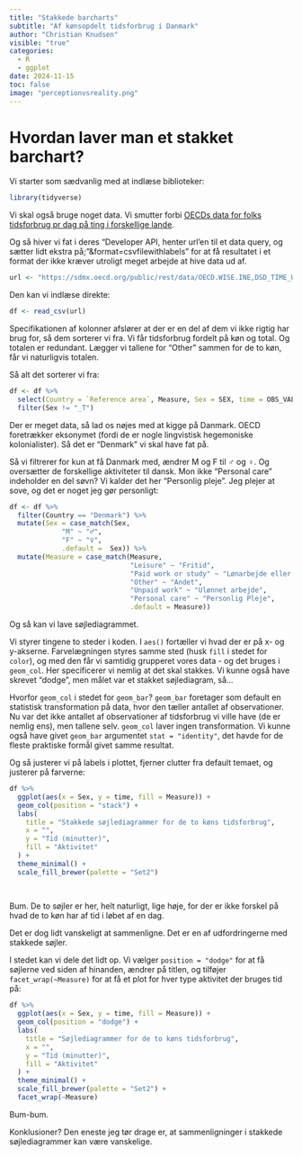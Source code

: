 ```yaml
---
title: "Stakkede barcharts"
subtitle: "Af kønsopdelt tidsforbrug i Danmark"
author: "Christian Knudsen"
visible: "true" 
categories:
  - R
  - ggplot
date: 2024-11-15
toc: false
image: "perceptionvsreality.png"
---
```


# Hvordan laver man et stakket barchart?

Vi starter som sædvanlig med at indlæse biblioteker:

```r
library(tidyverse)
```

Vi skal også bruge noget data. Vi smutter forbi [OECDs data for folks tidsforbrug pr dag på ting i forskellige lande](https://data-explorer.oecd.org/vis?tm=time%20use&pg=0&snb=818&vw=tb&df[ds]=dsDisseminateFinalDMZ&df[id]=DSD_TIME_USE%40DF_TIME_USE&df[ag]=OECD.WISE.INE&df[vs]=1.0&dq=..&to[TIME]=false&ly[cl]=MEASURE&ly[rw]=SEX%2CREF_AREA). 

Og så hiver vi fat i deres "Developer API, henter url'en til et data query, og 
sætter lidt ekstra på; "&format=csvfilewithlabels" for at få resultatet i et format der
ikke kræver utroligt meget arbejde at hive data ud af.

```r
url <- "https://sdmx.oecd.org/public/rest/data/OECD.WISE.INE,DSD_TIME_USE@DF_TIME_USE,1.0/all?dimensionAtObservation=AllDimensions&format=csvfilewithlabels"
```

Den kan vi indlæse direkte:

```r
df <- read_csv(url)
```
Specifikationen af kolonner afslører at der er en del af dem vi ikke rigtig 
har brug for, så dem sorterer vi fra. Vi får tidsforbrug fordelt på køn og total.
Og totalen er redundant. Lægger vi tallene for "Other" sammen for de to køn,
får vi naturligvis totalen. 

Så alt det sorterer vi fra:

```r
df <- df %>% 
  select(Country = `Reference area`, Measure, Sex = SEX, time = OBS_VALUE) %>% 
  filter(Sex != "_T")
```


Der er meget data, så lad os nøjes med at kigge på Danmark. OECD foretrækker 
eksonymet (fordi de er nogle lingvistisk hegemoniske kolonialister). Så det er
"Denmark" vi skal have fat på.

Så vi filtrerer for kun at få Danmark med, ændrer M og F til ♂ og ♀. Og oversætter
de forskellige aktiviteter til dansk. Mon ikke "Personal care" indeholder en 
del søvn? Vi kalder det her "Personlig pleje". Jeg plejer at sove, og det er 
noget jeg gør personligt:

```r
df <- df %>% 
  filter(Country == "Denmark") %>% 
  mutate(Sex = case_match(Sex,
             "M" ~ "♂", 
             "F" ~ "♀️",
             .default =  Sex)) %>% 
  mutate(Measure = case_match(Measure, 
                              "Leisure" ~ "Fritid",
                              "Paid work or study" ~ "Lønarbejde eller studier",
                              "Other" ~ "Andet",
                              "Unpaid work" ~ "Ulønnet arbejde", 
                              "Personal care" ~ "Personlig Pleje",
                              .default = Measure))
```



Og så kan vi lave søjlediagrammet.


Vi styrer tingene to steder i koden. I `aes()` fortæller vi hvad der er på
x- og y-akserne. Farvelægningen styres samme sted (husk `fill` i stedet for `color`),
og med den får vi samtidig grupperet vores data - og det bruges i `geom_col`.
Her specificerer vi nemlig at det skal stakkes. Vi kunne også have skrevet "dodge",
men målet var et stakket søjlediagram, så... 

Hvorfor `geom_col` i stedet for `geom_bar`? `geom_bar` foretager som default en statistisk
transformation på data, hvor den tæller antallet af observationer. Nu var det 
ikke antallet af observationer af tidsforbrug vi ville have (de er nemlig ens),
men tallene selv. `geom_col` laver ingen transformation. Vi kunne også have 
givet `geom_bar` argumentet `stat = "identity"`, det havde for de fleste praktiske
formål givet samme resultat.

Og så justerer vi på labels i plottet, fjerner clutter fra default temaet, og 
justerer på farverne:


```r
df %>% 
  ggplot(aes(x = Sex, y = time, fill = Measure)) +
  geom_col(position = "stack") +
  labs(
    title = "Stakkede søjlediagrammer for de to køns tidsforbrug",
    x = "",
    y = "Tid (minutter)",
    fill = "Aktivitet"
  ) +
  theme_minimal() +
  scale_fill_brewer(palette = "Set2")
  
  

```

Bum. De to søjler er her, helt naturligt, lige høje, for der er ikke forskel
på hvad de to køn har af tid i løbet af en dag.

Det er dog lidt vanskeligt at sammenligne. Det er en af udfordringerne med 
stakkede søjler.

I stedet kan vi dele det lidt op. Vi vælger `position = "dodge"` for at få
søjlerne ved siden af hinanden, ændrer på titlen, og tilføjer `facet_wrap(~Measure)` 
for at få et plot for hver type aktivitet der bruges tid på:

```r
df %>% 
  ggplot(aes(x = Sex, y = time, fill = Measure)) +
  geom_col(position = "dodge") +
  labs(
    title = "Søjlediagrammer for de to køns tidsforbrug",
    x = "",
    y = "Tid (minutter)",
    fill = "Aktivitet"
  ) +
  theme_minimal() +
  scale_fill_brewer(palette = "Set2") +
  facet_wrap(~Measure)


```

Bum-bum.  


Konklusioner? Den eneste jeg tør drage er, at sammenligninger i stakkede søjlediagrammer
kan være vanskelige.



